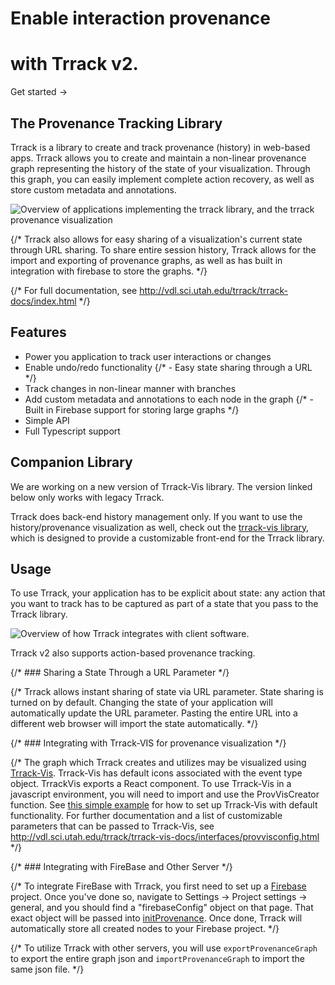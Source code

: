
<div className="content-container">
  <div >
    <h1 className="headline">
      Enable interaction provenance <br className="sm:block hidden" />
    </h1>
    <h1 className="headline">
      with Trrack v2.
    </h1>
    <p className="subtitle" style={{
      marginTop: "1.5em"
    }}>
      <Link className={styles.cta} href="/docs">
        Get started →
      </Link>
    </p>

  </div>

<div>

## The Provenance Tracking Library

Trrack is a library to create and track provenance (history) in web-based apps. Trrack allows you to create and maintain a non-linear provenance graph representing the history of the state of your visualization. Through this graph, you can easily implement complete action recovery, as well as store custom metadata and annotations.

![Overview of applications implementing the trrack library, and the trrack provenance visualization](/assets/trrack_overview.png)

{/* Trrack also allows for easy sharing of a visualization's current state through URL sharing. To share entire session history, Trrack allows for the import and exporting of provenance graphs, as well as has built in integration with firebase to store the graphs. */}

{/* For full documentation, see http://vdl.sci.utah.edu/trrack/trrack-docs/index.html */}

## Features

- Power you application to track user interactions or changes
- Enable undo/redo functionality
  {/* - Easy state sharing through a URL */}
- Track changes in non-linear manner with branches
- Add custom metadata and annotations to each node in the graph
  {/* - Built in Firebase support for storing large graphs */}
- Simple API
- Full Typescript support

## Companion Library

<Callout type="warning" emoji="⚠️">
  We are working on a new version of Trrack-Vis library. The version linked
  below only works with legacy Trrack.
</Callout>

Trrack does back-end history management only. If you want to use the history/provenance visualization as well, check out the [trrack-vis library](https://github.com/visdesignlab/trrack/tree/master/packages/trrack-vis), which is designed to provide a customizable front-end for the Trrack library.

## Usage

To use Trrack, your application has to be explicit about state: any action that you want to track has to be captured as part of a state that you pass to the Trrack library.

![Overview of how Trrack integrates with client software.](/assets/trrack_architecture.png)

Trrack v2 also supports action-based provenance tracking.

{/* ### Sharing a State Through a URL Parameter */}

{/* Trrack allows instant sharing of state via URL parameter. State sharing is turned on by default. Changing the state of your application will automatically update the URL parameter. Pasting the entire URL into a different web browser will import the state automatically. */}

{/* ### Integrating with Trrack-VIS for provenance visualization */}

{/* The graph which Trrack creates and utilizes may be visualized using [Trrack-Vis](https://github.com/visdesignlab/trrack/tree/master/packages/trrack-vis). Trrack-Vis has default icons associated with the event type object. TrrackVis exports a React component. To use Trrack-Vis in a javascript environment, you will need to import and use the ProvVisCreator function. See [this simple example](https://github.com/visdesignlab/trrack/blob/dev/packages/trrack-examples/simpleExample/src/provenanceSetup.ts) for how to set up Trrack-Vis with default functionality. For further documentation and a list of customizable parameters that can be passed to Trrack-Vis, see http://vdl.sci.utah.edu/trrack/trrack-vis-docs/interfaces/provvisconfig.html */}

{/* ### Integrating with FireBase and Other Server */}

{/* To integrate FireBase with Trrack, you first need to set up a [Firebase](https://firebase.google.com/docs/database) project. Once you've done so, navigate to Settings -> Project settings -> general, and you should find a "firebaseConfig" object on that page. That exact object will be passed into [initProvenance](http://vdl.sci.utah.edu/trrack/trrack-docs/globals.html#initprovenance). Once done, Trrack will automatically store all created nodes to your Firebase project. */}

{/* To utilize Trrack with other servers, you will use `exportProvenanceGraph` to export the entire graph json and `importProvenanceGraph` to import the same json file. */}

</div>

</div>

<style jsx>{`
  .content-container {
    max-width: 90rem;
    padding-left: max(env(safe-area-inset-left), 1.5rem);
    padding-right: max(env(safe-area-inset-right), 1.5rem);
    margin: 0 auto;
  }
  .features-container {
    margin: 4rem 0 0;
    padding: 4rem 0;
    background-color: #f3f4f6;
    border-bottom: 1px solid #e5e7eb;
  }
  :global(.dark) .features-container {
    background-color: #000;
    border-bottom: 1px solid rgb(38, 38, 38);
  }
`}</style>

<style jsx>{`
  .headline {
    font-size: 3.125rem;
    font-size: min(4.375rem, max(8vw, 2.5rem));
    font-weight: 700;
    font-feature-settings: initial;
    letter-spacing: -0.12rem;
    margin-left: -0.2rem;
    margin-top: 3.4rem;
    line-height: 1.1;
  }
  .subtitle {
    font-size: 1.3rem;
    font-size: min(1.3rem, max(3.5vw, 1.2rem));
    font-feature-settings: initial;
    line-height: 1.6;
  }
  .nextjs-link {
    color: currentColor;
    text-decoration: none;
    font-weight: 600;
  }
  :global(#docs-card) {
    background-image: url(/assets/card-1.png);
    background-size: cover;
    color: #fff;
    text-shadow: 0 0 1rem rgba(0, 0, 0, 0.2);
  }
  :global(.dark #docs-card) {
    background-image: url(/assets/card-1.dark.png);
  }
  :global(#highlighting-card) {
    min-height: 300px;
    background-image: linear-gradient(to top, transparent, #fff 50%),
      url(/assets/syntax-highlighting.svg);
    background-size: 634px;
    background-position: -6px calc(100% + 4px);
    background-repeat: no-repeat;
  }
  :global(.dark #highlighting-card) {
    background-image: linear-gradient(to top, transparent, #202020 50%),
      url(/assets/syntax-highlighting.svg);
  }
  :global(.feat-darkmode) {
    min-height: 300px;
  }
  :global(.feat-darkmode h3) {
    font-size: 48px;
  }
  :global(#search-card) {
    display: flex;
    flex-direction: column;
    justify-content: center;
  }
  :global(#search-card video) {
    position: absolute;
    right: 0;
    top: 24px;
    height: 430px;
    pointer-events: none;
    max-width: 60%;
  }
  :global(#fs-card) {
    min-height: 240px;
  }
  :global(#fs-card h3) {
    text-align: left;
    width: min(300px, 41%);
    min-width: 155px;
  }
  @media screen and (max-width: 1200px) {
    :global(#highlighting-card) {
      aspect-ratio: auto;
    }
    :global(.feat-darkmode h3) {
      font-size: 4vw;
      font-size: min(48px, max(4vw, 30px));
    }
    .headline {
      letter-spacing: -0.08rem;
    }
  }
  @media screen and (max-width: 1024px) {
    :global(#docs-card) {
      aspect-ratio: 135/86;
    }
    :global(#search-card) {
      aspect-ratio: 8/3;
    }
    :global(#search-card h3) {
      text-align: left;
    }
  }
  @media screen and (max-width: 768px) {
    :global(#docs-card) {
      background-position: -26px 0;
      background-size: 250%;
      min-height: 348px;
      width: 100%;
      aspect-ratio: auto;
    }
  }
  @media screen and (max-width: 640px) {
    :global(#search-card) {
      aspect-ratio: 2.5/2;
      justify-content: flex-start;
      align-items: center;
      min-height: 350px;
    }
    :global(#search-card video) {
      top: 43%;
      left: 0;
      margin: auto;
    }
  }
`}</style>
